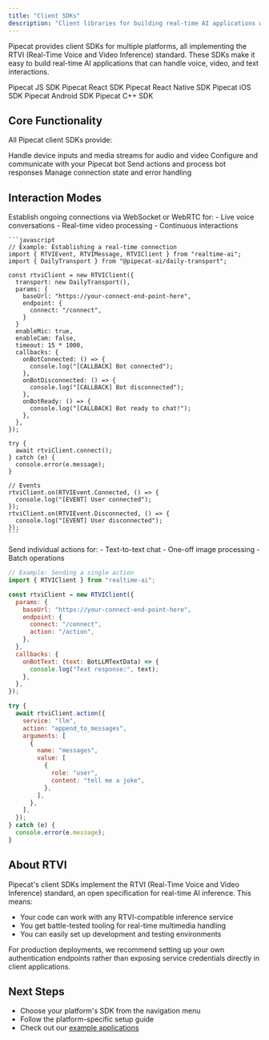 ```yaml
---
title: "Client SDKs"
description: "Client libraries for building real-time AI applications with Pipecat"
---
```


Pipecat provides client SDKs for multiple platforms, all implementing the RTVI (Real-Time Voice and Video Inference) standard. These SDKs make it easy to build real-time AI applications that can handle voice, video, and text interactions.

<CardGroup cols={3}>
  <Card
    title="Javascript"
    icon="JS"
    color="#f7e014"
    href="/client/js/introduction"
  >
    Pipecat JS SDK
  </Card>
  <Card
    title="React"
    icon="react"
    color="#56c4db"
    href="/client/react/introduction"
  >
    Pipecat React SDK
  </Card>
  <Card
    title="React Native"
    icon="react"
    color="#56c4db"
    href="/client/react-native/introduction"
  >
    Pipecat React Native SDK
  </Card>
  <Card
    title="Swift"
    icon="swift"
    color="#F05138"
    vertical="true"
    href="/client/ios/introduction"
  >
    Pipecat iOS SDK
  </Card>
  <Card
    title="Kotlin"
    icon="android"
    color="#78C257"
    href="/client/android/introduction"
  >
    Pipecat Android SDK
  </Card>
  <Card title="C++" icon="C" color="#679cd3" href="/client/c++/introduction">
    Pipecat C++ SDK
  </Card>
</CardGroup>

## Core Functionality

All Pipecat client SDKs provide:

<CardGroup cols={2}>
  <Card title="Media Management" icon="video">
    Handle device inputs and media streams for audio and video
  </Card>
  <Card title="Bot Integration" icon="robot">
    Configure and communicate with your Pipecat bot
  </Card>
  <Card title="Action Handling" icon="bolt">
    Send actions and process bot responses
  </Card>
  <Card title="Session Management" icon="arrows-rotate">
    Manage connection state and error handling
  </Card>
</CardGroup>

## Interaction Modes

<Tabs>
  <Tab title="Real-time Streaming">
    Establish ongoing connections via WebSocket or WebRTC for:
    - Live voice conversations
    - Real-time video processing
    - Continuous interactions
    
    ```javascript
    // Example: Establishing a real-time connection
    import { RTVIEvent, RTVIMessage, RTVIClient } from "realtime-ai";
    import { DailyTransport } from "@pipecat-ai/daily-transport";

    const rtviClient = new RTVIClient({
      transport: new DailyTransport(),
      params: {
        baseUrl: "https://your-connect-end-point-here",
        endpoint: {
          connect: "/connect",
        }
      }
      enableMic: true,
      enableCam: false,
      timeout: 15 * 1000,
      callbacks: {
        onBotConnected: () => {
          console.log("[CALLBACK] Bot connected");
        },
        onBotDisconnected: () => {
          console.log("[CALLBACK] Bot disconnected");
        },
        onBotReady: () => {
          console.log("[CALLBACK] Bot ready to chat!");
        },
      },
    });

    try {
      await rtviClient.connect();
    } catch (e) {
      console.error(e.message);
    }

    // Events
    rtviClient.on(RTVIEvent.Connected, () => {
      console.log("[EVENT] User connected");
    });
    rtviClient.on(RTVIEvent.Disconnected, () => {
      console.log("[EVENT] User disconnected");
    });
    ```

</Tab>
<Tab title="Single-turn Actions">
  Send individual actions for:
  - Text-to-text chat
  - One-off image processing
  - Batch operations

```javascript
// Example: Sending a single action
import { RTVIClient } from "realtime-ai";

const rtviClient = new RTVIClient({
  params: {
    baseUrl: "https://your-connect-end-point-here",
    endpoint: {
      connect: "/connect",
      action: "/action",
    },
  },
  callbacks: {
    onBotText: (text: BotLLMTextData) => {
      console.log("Text response:", text);
    },
  },
});

try {
  await rtviClient.action({
    service: "llm",
    action: "append_to_messages",
    arguments: [
      {
        name: "messages",
        value: [
          {
            role: "user",
            content: "tell me a joke",
          },
        ],
      },
    ],
  });
} catch (e) {
  console.error(e.message);
}
```

</Tab>
</Tabs>

## About RTVI

Pipecat's client SDKs implement the RTVI (Real-Time Voice and Video Inference) standard, an open specification for real-time AI inference. This means:

- Your code can work with any RTVI-compatible inference service
- You get battle-tested tooling for real-time multimedia handling
- You can easily set up development and testing environments

<Note>
  For production deployments, we recommend setting up your own authentication
  endpoints rather than exposing service credentials directly in client
  applications.
</Note>

## Next Steps

- Choose your platform's SDK from the navigation menu
- Follow the platform-specific setup guide
- Check out our [example applications](https://github.com/pipecat-ai/pipecat/tree/main/examples)
